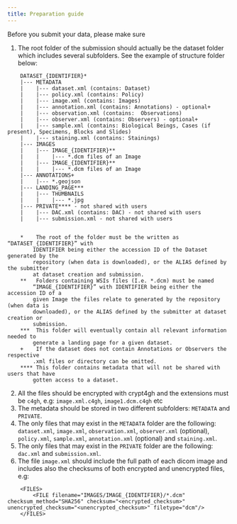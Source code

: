 ```yaml
---
title: Preparation guide
---
```

Before you submit your data, please make sure

1. The root folder of the submission should actually be the dataset folder which includes several subfolders. See the example of structure folder below:
```
    DATASET_{IDENTIFIER}*
    |--- METADATA
    |    |--- dataset.xml (contains: Dataset)
    |    |--- policy.xml (contains: Policy)
    |    |--- image.xml (contains: Images)
    |    |--- annotation.xml (contains: Annotations) - optional+
    |    |--- observation.xml (contains:  Observations)
    |    |--- observer.xml (contains: Observers) - optional+
    |    |--- sample.xml (contains: Biological Beings, Cases (if present), Specimens, Blocks and Slides)
    |    |--- staining.xml (contains: Stainings)
    |--- IMAGES
    |    |--- IMAGE_{IDENTIFIER}**
    |    |    |--- *.dcm files of an Image
    |    |--- IMAGE_{IDENTIFIER}**
    |    |    |--- *.dcm files of an Image
    |--- ANNOTATIONS+
    |    |--- *.geojson
    |--- LANDING_PAGE***
    |    |--- THUMBNAILS
    |    |    |--- *.jpg
    |--- PRIVATE**** - not shared with users
    |    |--- DAC.xml (contains: DAC) - not shared with users
    |    |--- submission.xml - not shared with users


    *    The root of the folder must be the written as “DATASET_{IDENTIFIER}” with
        IDENTIFIER being either the accession ID of the Dataset generated by the
        repository (when data is downloaded), or the ALIAS defined by the submitter
        at dataset creation and submission.
    **   Folders containing WSIs files (I.e. *.dcm) must be named
        “IMAGE_{IDENTIFIER}” with IDENTIFIER being either the accession ID of a
        given Image the files relate to generated by the repository (when data is
        downloaded), or the ALIAS defined by the submitter at dataset creation or
        submission.
    ***  This folder will eventually contain all relevant information needed to
        generate a landing page for a given dataset.
    +    If the dataset does not contain Annotations or Observers the respective
        .xml files or directory can be omitted.
    **** This folder contains metadata that will not be shared with users that have
        gotten access to a dataset.
```

2. All the files should be encrypted with crypt4gh and the extensions must be `c4gh`, e.g:
`image.xml.c4gh`, `image1.dcm.c4gh` etc
3. The metadata should be stored in two different subfolders: `METADATA` and `PRIVATE`.
4. The only files that may exist in the `METADATA` folder are the following: `dataset.xml`, `image.xml`, `observation.xml`, `observer.xml` (optional), `policy.xml`, `sample.xml`, `annotation.xml` (optional) and `staining.xml`.
5. The only files that may exist in the `PRIVATE` folder are the following: `dac.xml` and `submission.xml`.
6. The file `image.xml` should include the full path of each dicom image and includes also the checksums of both encrypted and unencrypted files, e.g:
```
    <FILES>
        <FILE filename="IMAGES/IMAGE_{IDENTIFIER}/*.dcm" checksum_method="SHA256" checksum="<encrypted_checksum>" unencrypted_checksum="<unencrypted_checksum>" filetype="dcm"/>
    </FILES>
```
